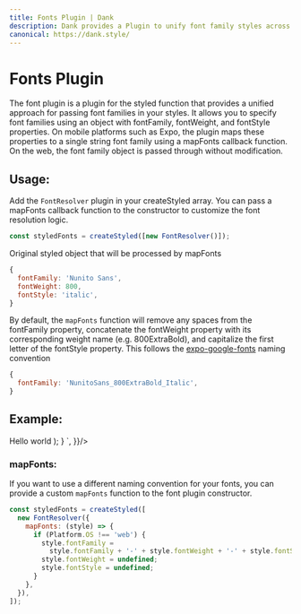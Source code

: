 ```yaml
---
title: Fonts Plugin | Dank
description: Dank provides a Plugin to unify font family styles across platforms.
canonical: https://dank.style/
---
```



<Meta title="plugins/Fonts Plugin" />

# Fonts Plugin

The font plugin is a plugin for the styled function that provides a unified approach for passing font families in your styles. It allows you to specify font families using an object with fontFamily, fontWeight, and fontStyle properties. On mobile platforms such as Expo, the plugin maps these properties to a single string font family using a mapFonts callback function. On the web, the font family object is passed through without modification.

## Usage:

Add the `FontResolver` plugin in your createStyled array. You can pass a mapFonts callback function to the constructor to customize the font resolution logic.

```js
const styledFonts = createStyled([new FontResolver()]);
```

Original styled object that will be processed by mapFonts

```js
{
  fontFamily: 'Nunito Sans',
  fontWeight: 800,
  fontStyle: 'italic',
}
```

By default, the `mapFonts` function will remove any spaces from the fontFamily property, concatenate the fontWeight property with its corresponding weight name (e.g. 800ExtraBold), and capitalize the first letter of the fontStyle property. This follows the [expo-google-fonts](https://github.com/expo/google-fonts/tree/master/font-packages/dev#readme) naming convention

```js
{
  fontFamily: 'NunitoSans_800ExtraBold_Italic',
}
```

## Example:

<AppProvider>
  <CodePreview
    showArgsController={false}
    metaData={{
      scope: {
        createStyled,
        FontResolver,
        Text,
        Provider: StyledProvider,
        config,
      },
      code: `
      function App () {
        const styledFonts = createStyled([new FontResolver({})]);
        const StyledText = styledFonts(Text, {
          fontFamily: 'Nunito Sans',
          fontWeight: 800,
          fontStyle: 'italic',
          fontSize: '$xl'
        });
        return (
         <Provider config={config}>
            <StyledText>
              Hello world
            </StyledText>
          </Provider>
        );
      }
      `,
    }}/>

</AppProvider>

<br />

### mapFonts:

If you want to use a different naming convention for your fonts, you can provide a custom `mapFonts` function to the font plugin constructor.

```js
const styledFonts = createStyled([
  new FontResolver({
    mapFonts: (style) => {
      if (Platform.OS !== 'web') {
        style.fontFamily =
          style.fontFamily + '-' + style.fontWeight + '-' + style.fontStyle;
        style.fontWeight = undefined;
        style.fontStyle = undefined;
      }
    },
  }),
]);
```
